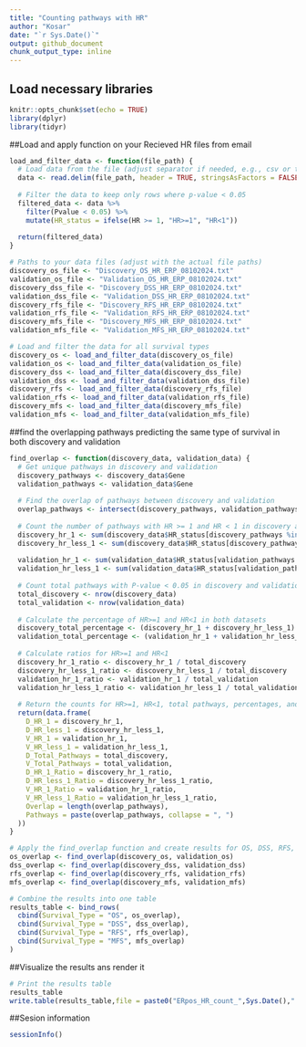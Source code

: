 ---
title: "Counting pathways with HR"
author: "Kosar"
date: "`r Sys.Date()`"
output: github_document
chunk_output_type: inline
---
## Load necessary libraries
```{r setup, include=FALSE}
knitr::opts_chunk$set(echo = TRUE)
library(dplyr)
library(tidyr)
```

##Load and apply function on your Recieved HR files from email
```{r setup_data, include=TRUE}
load_and_filter_data <- function(file_path) {
  # Load data from the file (adjust separator if needed, e.g., csv or tsv)
  data <- read.delim(file_path, header = TRUE, stringsAsFactors = FALSE)
  
  # Filter the data to keep only rows where p-value < 0.05
  filtered_data <- data %>%
    filter(Pvalue < 0.05) %>%
    mutate(HR_status = ifelse(HR >= 1, "HR>=1", "HR<1"))
  
  return(filtered_data)
}

# Paths to your data files (adjust with the actual file paths)
discovery_os_file <- "Discovery_OS_HR_ERP_08102024.txt"
validation_os_file <- "Validation_OS_HR_ERP_08102024.txt"
discovery_dss_file <- "Discovery_DSS_HR_ERP_08102024.txt"
validation_dss_file <- "Validation_DSS_HR_ERP_08102024.txt"
discovery_rfs_file <- "Discovery_RFS_HR_ERP_08102024.txt"
validation_rfs_file <- "Validation_RFS_HR_ERP_08102024.txt"
discovery_mfs_file <- "Discovery_MFS_HR_ERP_08102024.txt"
validation_mfs_file <- "Validation_MFS_HR_ERP_08102024.txt"

# Load and filter the data for all survival types
discovery_os <- load_and_filter_data(discovery_os_file)
validation_os <- load_and_filter_data(validation_os_file)
discovery_dss <- load_and_filter_data(discovery_dss_file)
validation_dss <- load_and_filter_data(validation_dss_file)
discovery_rfs <- load_and_filter_data(discovery_rfs_file)
validation_rfs <- load_and_filter_data(validation_rfs_file)
discovery_mfs <- load_and_filter_data(discovery_mfs_file)
validation_mfs <- load_and_filter_data(validation_mfs_file)
```

##find the overlapping pathways predicting the same type of survival in both discovery and validation 
```{r setup_funcrion, include=TRUE}
find_overlap <- function(discovery_data, validation_data) {
  # Get unique pathways in discovery and validation
  discovery_pathways <- discovery_data$Gene
  validation_pathways <- validation_data$Gene
  
  # Find the overlap of pathways between discovery and validation
  overlap_pathways <- intersect(discovery_pathways, validation_pathways)
  
  # Count the number of pathways with HR >= 1 and HR < 1 in discovery and validation
  discovery_hr_1 <- sum(discovery_data$HR_status[discovery_pathways %in% overlap_pathways] == "HR>=1")
  discovery_hr_less_1 <- sum(discovery_data$HR_status[discovery_pathways %in% overlap_pathways] == "HR<1")
  
  validation_hr_1 <- sum(validation_data$HR_status[validation_pathways %in% overlap_pathways] == "HR>=1")
  validation_hr_less_1 <- sum(validation_data$HR_status[validation_pathways %in% overlap_pathways] == "HR<1")
  
  # Count total pathways with P-value < 0.05 in discovery and validation
  total_discovery <- nrow(discovery_data)
  total_validation <- nrow(validation_data)
  
  # Calculate the percentage of HR>=1 and HR<1 in both datasets
  discovery_total_percentage <- (discovery_hr_1 + discovery_hr_less_1) / total_discovery * 100
  validation_total_percentage <- (validation_hr_1 + validation_hr_less_1) / total_validation * 100
  
  # Calculate ratios for HR>=1 and HR<1
  discovery_hr_1_ratio <- discovery_hr_1 / total_discovery
  discovery_hr_less_1_ratio <- discovery_hr_less_1 / total_discovery
  validation_hr_1_ratio <- validation_hr_1 / total_validation
  validation_hr_less_1_ratio <- validation_hr_less_1 / total_validation
  
  # Return the counts for HR>=1, HR<1, total pathways, percentages, and ratios in both discovery and validation datasets
  return(data.frame(
    D_HR_1 = discovery_hr_1,
    D_HR_less_1 = discovery_hr_less_1,
    V_HR_1 = validation_hr_1,
    V_HR_less_1 = validation_hr_less_1,
    D_Total_Pathways = total_discovery,
    V_Total_Pathways = total_validation,
    D_HR_1_Ratio = discovery_hr_1_ratio,
    D_HR_less_1_Ratio = discovery_hr_less_1_ratio,
    V_HR_1_Ratio = validation_hr_1_ratio,
    V_HR_less_1_Ratio = validation_hr_less_1_ratio,
    Overlap = length(overlap_pathways),
    Pathways = paste(overlap_pathways, collapse = ", ")
  ))
}

# Apply the find_overlap function and create results for OS, DSS, RFS, MFS
os_overlap <- find_overlap(discovery_os, validation_os)
dss_overlap <- find_overlap(discovery_dss, validation_dss)
rfs_overlap <- find_overlap(discovery_rfs, validation_rfs)
mfs_overlap <- find_overlap(discovery_mfs, validation_mfs)

# Combine the results into one table
results_table <- bind_rows(
  cbind(Survival_Type = "OS", os_overlap),
  cbind(Survival_Type = "DSS", dss_overlap),
  cbind(Survival_Type = "RFS", rfs_overlap),
  cbind(Survival_Type = "MFS", mfs_overlap)
)
```

##Visualize the results ans render it
```{r setup_results, include=TRUE}
# Print the results table
results_table
write.table(results_table,file = paste0("ERpos_HR_count_",Sys.Date(),".txt"),sep = "\t",row.names = FALSE)

```

##Sesion information
```{r setup_sessionInfo, include=TRUE}
sessionInfo()
```

